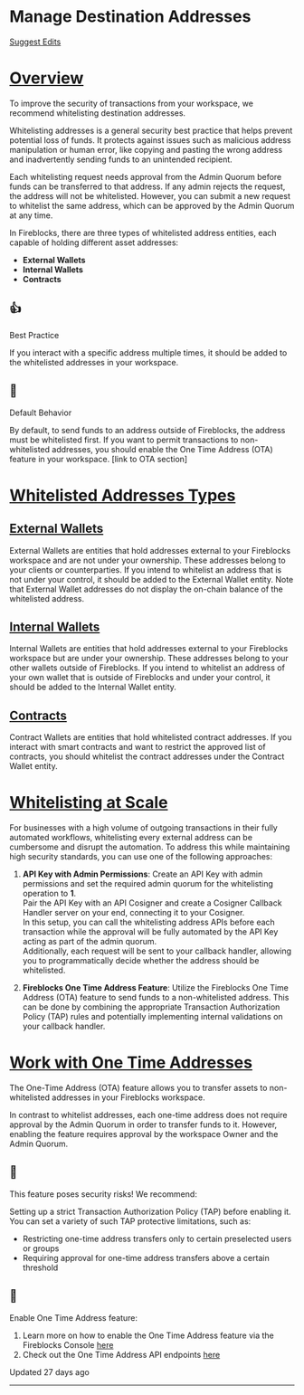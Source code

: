   # Manage Destination Addresses

[Suggest Edits](/edit/whitelist-addresses)

# [Overview](#overview)

To improve the security of transactions from your workspace, we recommend whitelisting destination addresses.

Whitelisting addresses is a general security best practice that helps prevent potential loss of funds. It protects against issues such as malicious address manipulation or human error, like copying and pasting the wrong address and inadvertently sending funds to an unintended recipient.

Each whitelisting request needs approval from the Admin Quorum before funds can be transferred to that address. If any admin rejects the request, the address will not be whitelisted. However, you can submit a new request to whitelist the same address, which can be approved by the Admin Quorum at any time.

In Fireblocks, there are three types of whitelisted address entities, each capable of holding different asset addresses:

*   **External Wallets**
*   **Internal Wallets**
*   **Contracts**

<Tip>

## 👍

Best Practice

If you interact with a specific address multiple times, it should be added to the whitelisted addresses in your workspace.

</Tip>
<Warning>

## 🚧

Default Behavior

By default, to send funds to an address outside of Fireblocks, the address must be whitelisted first. If you want to permit transactions to non-whitelisted addresses, you should enable the One Time Address (OTA) feature in your workspace. \[link to OTA section\]

</Warning>
  
# [Whitelisted Addresses Types](#whitelisted-addresses-types)
  
## [External Wallets](#external-wallets)

External Wallets are entities that hold addresses external to your Fireblocks workspace and are not under your ownership. These addresses belong to your clients or counterparties. If you intend to whitelist an address that is not under your control, it should be added to the External Wallet entity. Note that External Wallet addresses do not display the on-chain balance of the whitelisted address.

## [Internal Wallets](#internal-wallets)

Internal Wallets are entities that hold addresses external to your Fireblocks workspace but are under your ownership. These addresses belong to your other wallets outside of Fireblocks. If you intend to whitelist an address of your own wallet that is outside of Fireblocks and under your control, it should be added to the Internal Wallet entity.

## [Contracts](#contracts)

Contract Wallets are entities that hold whitelisted contract addresses. If you interact with smart contracts and want to restrict the approved list of contracts, you should whitelist the contract addresses under the Contract Wallet entity.

  
# [Whitelisting at Scale](#whitelisting-at-scale)
  

For businesses with a high volume of outgoing transactions in their fully automated workflows, whitelisting every external address can be cumbersome and disrupt the automation. To address this while maintaining high security standards, you can use one of the following approaches:

1.  **API Key with Admin Permissions**: Create an API Key with admin permissions and set the required admin quorum for the whitelisting operation to **1**.  
    Pair the API Key with an API Cosigner and create a Cosigner Callback Handler server on your end, connecting it to your Cosigner.  
    In this setup, you can call the whitelisting address APIs before each transaction while the approval will be fully automated by the API Key acting as part of the admin quorum.  
    Additionally, each request will be sent to your callback handler, allowing you to programmatically decide whether the address should be whitelisted.
    
2.  **Fireblocks One Time Address Feature**: Utilize the Fireblocks One Time Address (OTA) feature to send funds to a non-whitelisted address. This can be done by combining the appropriate Transaction Authorization Policy (TAP) rules and potentially implementing internal validations on your callback handler.
    

  
# [Work with One Time Addresses](#work-with-one-time-addresses)

The One-Time Address (OTA) feature allows you to transfer assets to non-whitelisted addresses in your Fireblocks workspace.

In contrast to whitelist addresses, each one-time address does not require approval by the Admin Quorum in order to transfer funds to it. However, enabling the feature requires approval by the workspace Owner and the Admin Quorum.

  
<Warning>

## 🚧

This feature poses security risks! We recommend:

Setting up a strict Transaction Authorization Policy (TAP) before enabling it. You can set a variety of such TAP protective limitations, such as:

*   Restricting one-time address transfers only to certain preselected users or groups
*   Requiring approval for one-time address transfers above a certain threshold

</Warning>
  
<Info>

## 📘

Enable One Time Address feature:

1.  Learn more on how to enable the One Time Address feature via the Fireblocks Console [here](https://support.fireblocks.io/hc/en-us/articles/4409104568338-One-Time-Address-OTA-feature)
2.  Check out the One Time Address API endpoints [here](/reference/setotastatus)

</Info>

Updated 27 days ago

* * *